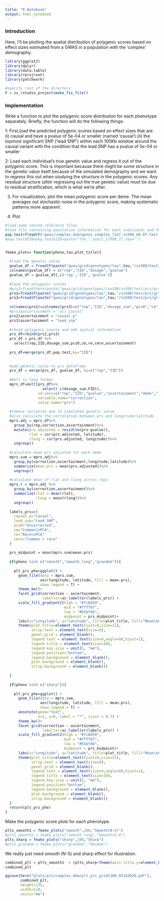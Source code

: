 ```yaml
---
title: "R Notebook"
output: html_notebook
---
```


### Introduction

Here, I'll be plotting the spatial distribution of polygenic scores based on effect sizes estimated from a GWAS in a population with the 'complex' demography.

```r

library(ggplot2)
library(dplyr)
library(data.table)
library(rprojroot)
library(patchwork)

#specify root of the directory
F = is_rstudio_project$make_fix_file()


```

### Implementation

Write a function to plot the polygenic score distribution for each phenotype separately. Briefly, the function will do the following things:

1: First,load the predicted polygenic scores based on effect sizes that are:
(i) causal and have a pvalue of 5e-04 or smaller (named 'causal')
(ii) the topmost significant SNP ('lead SNP') within each 100Kb window around the causal variant with the condition that the lead SNP has a pvalue of 5e-04 or smaller

2: Load each individual's true genetic value and regress it out of the polygenic score. This is important because there might be some structure in the genetic value itself because of the simulated demography and we want to regress this out when studying the structure in the polygenic scores. Any residual structure (afetr regressing out the true genetic value) must be due to residual stratification, which is what we're after.

3. For visualization, plot the mean polygenic score per deme. The mean averages out stochastic noise in the polygenic score, making systematic patterns more apparent.

4. Plot

```r
#load some shared reference files
#load file containing population information for each individual and their longitude/latitude info
pop.test=fread(F("gwas/complex_dem/genos_complex_l1e7_ss500_m0.07.test.pop"))
#pop.test$FID=pop.test$IID=paste("tsk_",seq(1,17999,2),sep="")


fmake_plots= function(pheno,tau,plot_title){
  
  #load the genetic value
  gvalue_df = fread(F(paste("gwas/grid/genotypes/tau",tau,"/ss500/test/gvalue/genos_grid_d36_m0.05_s500_t",tau,".rmdup.test.all.gvalue.sscore.gz",sep="")))
  colnames(gvalue_df) = c("rep","IID","dosage","gvalue")
  gvalue_df = gvalue_df[,c('rep','IID','gvalue')]
  
  #lead the polygenic scores
  #prs1=fread(here(paste("gwas/grid/genotypes/tau100/ss500/test/prs/gridt100_prs_",pheno,".all.c.sscore.gz",sep="")))
  prs2=fread(F(paste("gwas/grid/genotypes/tau",tau,"/ss500/test/prs/gridt",tau,"_prs_",pheno,".all.c.p.sscore.gz",sep="")))
  prs3=fread(F(paste("gwas/grid/genotypes/tau",tau,"/ss500/test/prs/gridt",tau,"_prs_",pheno,".all.nc.sscore.gz",sep="")))
  
  colnames(prs2)=colnames(prs3)=c("rep","IID","dosage_sum","pcs0","cm","re","cmre")
  #prs1$ascertainment = "all_causal"
  prs2$ascertainment = "causal_p"
  prs3$ascertainment = "lead_snp"
  
  #rbind polygenic scores and add spatial information
  prs_df=rbind(prs2,prs3)
  prs_df = prs_df %>%
    select(rep,IID,dosage_sum,pcs0,cm,re,cmre,ascertainment)
  
  prs_df=merge(prs_df,pop.test,by="IID")
  
  
  #add genetic value to prs dataframe
  prs_df = merge(prs_df, gvalue_df, by=c("rep","IID"))
  
  #melt to long format
  mprs_df=melt(prs_df%>%
                 select(-c(dosage_sum,FID)),
               id.vars=c("rep","IID","gvalue","ascertainment","deme","longitude","latitude"),
               variable.name="correction",
               value.name="prs")
  
  #remove variation due to simulated genetic value
  #also calculate the correlation between prs and longitude/latitude
  mprs.adj = mprs_df%>%
    group_by(rep,correction,ascertainment)%>%
    mutate(prs.adjusted = resid(lm(prs~gvalue)),
           rlat = cor(prs.adjusted, latitude),
           rlong = cor(prs.adjusted, longitude))%>%
    ungroup()
  
  #calculate mean prs adjusted for each deme
  mprs.sum = mprs.adj%>%
    group_by(correction,ascertainment,longitude,latitude)%>%
    summarize(mean.prs = mean(prs.adjusted))%>%
    ungroup()
  
  #calculate mean of rlat and rlong across reps
  mprs.r = mprs.adj %>%
    group_by(correction,ascertainment)%>%
    summarize(rlat = mean(rlat),
              rlong = mean(rlong))%>%
    ungroup()
  
  labels_prs=c(
    causal_p="Causal",
    lead_snp="Lead SNP",
    pcs0="Uncorrected",
    cm="Common\nPCA",
    re="Rare\nPCA"
    cmre="Common + rare"
  )
  
  prs_midpoint = mean(mprs.sum$mean.prs)
  
  if(pheno %in% c("smooth","smooth_long","grandom")){
    
    plt_prs_phe=ggplot() +
      geom_tile(data = mprs.sum,
                aes(longitude, latitude, fill = mean.prs),
                show.legend = T) +
      theme_bw()+
      facet_grid(correction ~ ascertainment,
                 labeller=as_labeller(labels_prs)) +
      scale_fill_gradient2(high = "#fc8d59",
                           mid = "#ffffbf", 
                           low = "#91bfdb",
                           midpoint = prs_midpoint)+
      labs(x="Longitude", y="Latitude", title=plot_title, fill="Mean\nPRS")+
      theme(plot.title=element_text(hjust=0,size=11),
            strip.text = element_text(size=9),
            panel.grid = element_blank(),
            legend.text = element_text(size=9,angle=90,hjust=1),
            legend.title = element_text(size=10),
            legend.key.size = unit(5, "mm"),
            legend.position="bottom",
            legend.background = element_blank(),
            plot.background = element_blank(),
            strip.background = element_blank())
    
  }
  
  if(pheno %in% c("sharp")){
    
    plt_prs_phe=ggplot() +
      geom_tile(data = mprs.sum,
                aes(longitude, latitude, fill = mean.prs),
                show.legend = T) +
      annotate(geom="text",
               x=2, y=0, label = "*", vjust = 0.7) +
      theme_bw()+
      facet_grid(correction ~ ascertainment,
                 labeller=as_labeller(labels_prs)) +
      scale_fill_gradient2(high = "#fc8d59", 
                           mid = "#ffffbf", 
                           low = "#91bfdb",
                           midpoint = prs_midpoint)+
      labs(x="Longitude", y="Latitude", title=plot_title, fill="Mean\nPRS")+
      theme(plot.title=element_text(hjust=0,size=11),
            strip.text = element_text(size=9),
            panel.grid = element_blank(),
            legend.text = element_text(size=9,angle=90,hjust=1),
            legend.title = element_text(size=10),
            legend.key.size = unit(5, "mm"),
            legend.position="bottom",
            legend.background = element_blank(),
            plot.background = element_blank(),
            strip.background = element_blank())
  }
  return(plt_prs_phe)
}

```


Make the polygenic score plots for each phenotype.

```r

plts_smooth1 = fmake_plots("smooth",100,"Smooth(N-S)")
#plts_smooth2 = fmake_plots("smooth_long","Smooth(E-W")
plts_sharp = fmake_plots("sharp",100,"Sharp")
#plts_grandom = fmake_plots("grandom","Random")

```

We really just need smooth (N-S) and sharp effect for illustration.

```r

combined_plt = plts_smooth1  + (plts_sharp+theme(axis.title.y=element_blank()))
combined_plt

```

```r

ggsave(here("plots/prs/complex_dem/plt_prs_gridt100_05182020.pdf"),
       combined_plt,
       height=135,
       width=110,
       units="mm")

```




